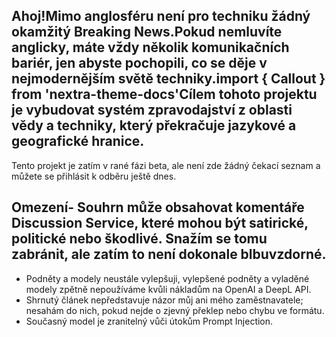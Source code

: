 
<CallToAction />

## Ahoj!Mimo anglosféru není pro techniku žádný okamžitý **Breaking News**.Pokud nemluvíte anglicky, máte vždy několik komunikačních bariér, jen abyste pochopili, co se děje v nejmodernějším světě techniky.import { Callout } from 'nextra-theme-docs'<Callout type="info" emoji="🗞">Cílem tohoto projektu je vybudovat systém **zpravodajství** z oblasti vědy a techniky, který překračuje jazykové a geografické hranice.

</Callout>

Tento projekt je zatím v rané fázi beta, ale není zde žádný čekací seznam a můžete se přihlásit k odběru ještě dnes.

## Omezení- Souhrn může obsahovat komentáře Discussion Service, které mohou být satirické, politické nebo škodlivé. Snažím se tomu zabránit, ale zatím to není dokonale blbuvzdorné.

- Podněty a modely neustále vylepšuji, vylepšené podněty a vyladěné modely zpětně nepoužíváme kvůli nákladům na OpenAI a DeepL API.
- Shrnutý článek nepředstavuje názor můj ani mého zaměstnavatele; nesahám do nich, pokud nejde o zjevný překlep nebo chybu ve formátu.
- Současný model je zranitelný vůči útokům Prompt Injection.
